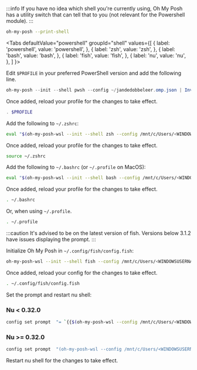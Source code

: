 
:::info
If you have no idea which shell you're currently using, Oh My Posh has a utility switch that can tell that to you (not relevant
for the Powershell module).
:::

```bash
oh-my-posh --print-shell
```

<Tabs
  defaultValue="powershell"
  groupId="shell"
  values={[
    { label: 'powershell', value: 'powershell', },
    { label: 'zsh', value: 'zsh', },
    { label: 'bash', value: 'bash', },
    { label: 'fish', value: 'fish', },
    { label: 'nu', value: 'nu', },
  ]
}>
<TabItem value="powershell">

Edit `$PROFILE` in your preferred PowerShell version and add the following line.

```powershell
oh-my-posh --init --shell pwsh --config ~/jandedobbeleer.omp.json | Invoke-Expression
```

Once added, reload your profile for the changes to take effect.

```powershell
. $PROFILE
```

</TabItem>
<TabItem value="zsh">

Add the following to `~/.zshrc`:

```bash
eval "$(oh-my-posh-wsl --init --shell zsh --config /mnt/c/Users/<WINDOWSUSERNAME>/AppData/Local/Programs/oh-my-posh/themes/ys.omp.json)"
```

Once added, reload your profile for the changes to take effect.

```bash
source ~/.zshrc
```

</TabItem>
<TabItem value="bash">

Add the following to `~/.bashrc` (or `~/.profile` on MacOS):

```bash
eval "$(oh-my-posh-wsl --init --shell bash --config /mnt/c/Users/<WINDOWSUSERNAME>/AppData/Local/Programs/oh-my-posh/themes/ys.omp.json)"
```

Once added, reload your profile for the changes to take effect.

```bash
. ~/.bashrc
```

Or, when using `~/.profile`.

```bash
. ~/.profile
```

</TabItem>
<TabItem value="fish">

:::caution
It's advised to be on the latest version of fish. Versions below 3.1.2 have issues displaying the prompt.
:::

Initialize Oh My Posh in `~/.config/fish/config.fish`:

```bash
oh-my-posh-wsl --init --shell fish --config /mnt/c/Users/<WINDOWSUSERNAME>/AppData/Local/Programs/oh-my-posh/themes/ys.omp.json | source
```

Once added, reload your config for the changes to take effect.

```bash
. ~/.config/fish/config.fish
```

</TabItem>
<TabItem value="nu">

Set the prompt and restart nu shell:

### Nu < 0.32.0

```bash
config set prompt  "= `{{$(oh-my-posh-wsl --config /mnt/c/Users/<WINDOWSUSERNAME>/AppData/Local/Programs/oh-my-posh/themes/ys.omp.json | str collect)}}`"
```

### Nu >= 0.32.0

```bash
config set prompt  "(oh-my-posh-wsl --config /mnt/c/Users/<WINDOWSUSERNAME>/AppData/Local/Programs/oh-my-posh/themes/ys.omp.json | str collect)"
```

Restart nu shell for the changes to take effect.

</TabItem>
</Tabs>
